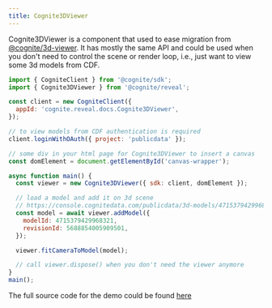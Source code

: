 ```yaml
---
title: Cognite3DViewer
---
```


Cognite3DViewer is a component that used to ease migration from [@cognite/3d-viewer](https://www.npmjs.com/package/@cognite/3d-viewer).
It has mostly the same API and could be used when you don't need to control the scene or render loop,
i.e., just want to view some 3d models from CDF.


<DemoWrapper name="Cognite3DViewerDemo" />

```jsx
import { CogniteClient } from '@cognite/sdk';
import { Cognite3DViewer } from '@cognite/reveal';

const client = new CogniteClient({
  appId: 'cognite.reveal.docs.Cognite3DViewer',
});

// to view models from CDF authentication is required
client.loginWithOAuth({ project: 'publicdata' });

// some div in your html page for Cognite3DViewer to insert a canvas
const domElement = document.getElementById('canvas-wrapper');

async function main() {
  const viewer = new Cognite3DViewer({ sdk: client, domElement });

  // load a model and add it on 3d scene
  // https://console.cognitedata.com/publicdata/3d-models/4715379429968321/revisions/5688854005909501
  const model = await viewer.addModel({
    modelId: 4715379429968321,
    revisionId: 5688854005909501,
  });

  viewer.fitCameraToModel(model);

  // call viewer.dispose() when you don't need the viewer anymore
}
main();
```

The full source code for the demo could be found [here](https://github.com/cognitedata/reveal/blob/master/documentation/docs/examples/Cognite3DViewerDemo.tsx)
